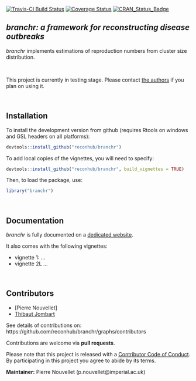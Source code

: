 
[![Travis-CI Build Status](https://travis-ci.org/reconhub/branchr.svg?branch=master)](https://travis-ci.org/reconhub/branchr)
[![Coverage Status](https://codecov.io/github/reconhub/branchr/coverage.svg?branch=master)](https://codecov.io/github/reconhub/branchr?branch=master)
[![CRAN_Status_Badge](http://www.r-pkg.org/badges/version/branchr)](https://cran.r-project.org/package=branchr)



*branchr: a framework for reconstructing disease outbreaks*
---------------------------------------------------------------

*branchr* implements estimations of reproduction numbers from cluster size distribution.

<br>

This project is currently in testing stage. Please contact [the
authors](mailto:p.nouvellet@imperial.ac.uk) if you plan on using it.




<br>

Installation
-------------

To install the development version from github (requires Rtools on windows and
GSL headers on all platforms):

```r
devtools::install_github("reconhub/branchr")
```

To add local copies of the vignettes, you will need to specify:
```r
devtools::install_github("reconhub/branchr", build_vignettes = TRUE)
```

Then, to load the package, use:

```r
library("branchr")
```



<br>

Documentation
-------------

*branchr* is fully documented on a [dedicated
 website](http://www.repidemicsconsortium.org/branchr/). 

It also comes with the following vignettes:

* vignette 1: ...
* vignette 2L ...


<br>

Contributors
------------

- [Pierre Nouvellet]
- [Thibaut Jombart](https://github.com/pnouvellet)


See details of contributions on: <br>
https://github.com/reconhub/branchr/graphs/contributors



Contributions are welcome via **pull requests**.

Please note that this project is released with a [Contributor Code of
Conduct](CONDUCT.md). By participating in this project you agree to abide by its
terms.

**Maintainer:** Pierre Nouvellet (p.nouvellet@imperial.ac.uk)

